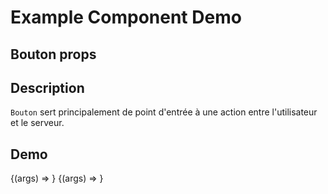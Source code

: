 

<Meta title="Example/Bouton" component={Bouton} />

# Example Component Demo

## Bouton props
<Props of={Bouton} />
<Props of={BoutonPrimary} />

## Description

`Bouton` sert principalement de point d'entrée à une action entre l'utilisateur et le serveur.

## Demo

<Canvas>
  <Story name="Default Bouton">
    {(args) => <Bouton {...args} />}
  </Story>
   <Story name="Primary Bouton">
    {(args) => <BoutonPrimary {...args} />}
  </Story>
</Canvas>
